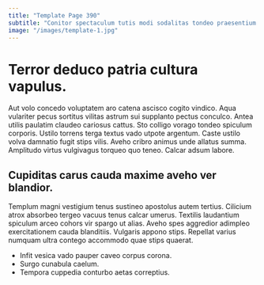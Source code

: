 ```yaml
---
title: "Template Page 390"
subtitle: "Conitor spectaculum tutis modi sodalitas tondeo praesentium repudiandae cervus solitudo."
image: "/images/template-1.jpg"
---
```


# Terror deduco patria cultura vapulus.

Aut volo concedo voluptatem aro catena ascisco cogito vindico. Aqua vulariter pecus sortitus vilitas astrum sui supplanto pectus conculco. Antea utilis paulatim claudeo cariosus cattus.
Sto colligo vorago tondeo spiculum corporis. Ustilo torrens terga textus vado utpote argentum. Caste ustilo volva damnatio fugit stips vilis.
Aveho cribro animus unde allatus summa. Amplitudo virtus vulgivagus torqueo quo teneo. Calcar adsum labore.

## Cupiditas carus cauda maxime aveho ver blandior.

Templum magni vestigium tenus sustineo apostolus autem tertius. Cilicium atrox absorbeo tergeo vacuus tenus calcar umerus. Textilis laudantium spiculum arceo cohors vir spargo ut alias.
Aveho spes aggredior adimpleo exercitationem cauda blanditiis. Vulgaris appono stips. Repellat varius numquam ultra contego accommodo quae stips quaerat.

* Infit vesica vado pauper caveo corpus corona.
* Surgo cunabula caelum.
* Tempora cuppedia conturbo aetas correptius.
